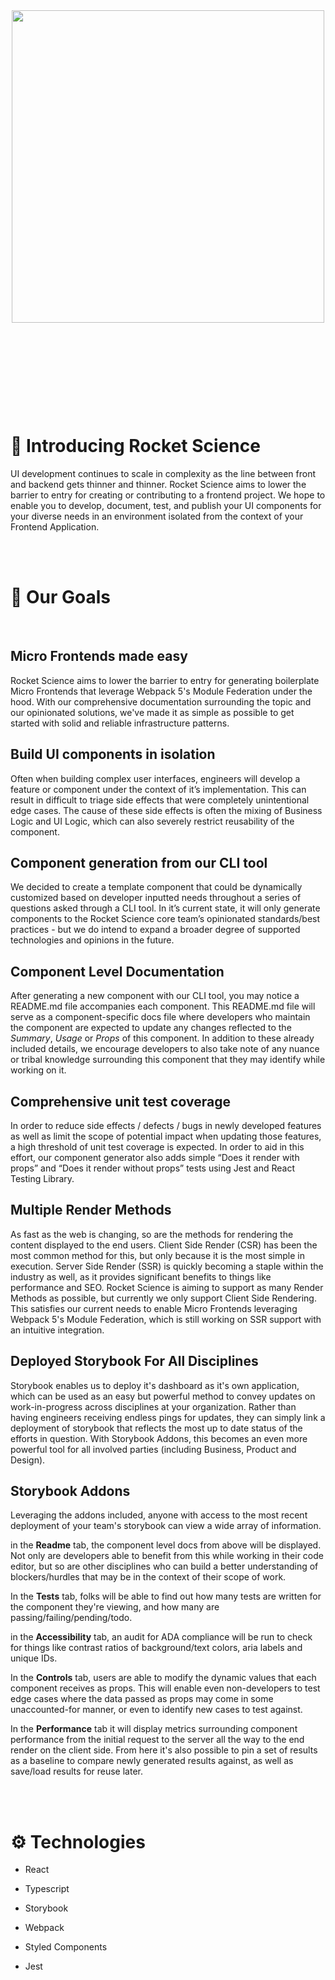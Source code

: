 
<Meta title="Templates & Guides/Tooling Guides/Rocket Science Introduction" />

<header className="introduction-header">
  <img src="https://i.imgur.com/0BSLz9v.png" width="500" />
</header>

<br/>
<br/>
<br/>
<br/>
<br/>

# 🚀 Introducing Rocket Science

UI development continues to scale in complexity as the line between front and backend gets thinner and thinner. Rocket Science aims to lower the barrier to entry for creating or contributing to a frontend project. We hope to enable you to develop, document, test, and publish your UI components for your diverse needs in an environment isolated from the context of your Frontend Application. 

<br/>
<br/>

# 🎯 Our Goals

<br/>

## Micro Frontends made easy

Rocket Science aims to lower the barrier to entry for generating boilerplate Micro Frontends that leverage Webpack 5's Module Federation under the hood. With our comprehensive documentation surrounding the topic and our opinionated solutions, we've made it as simple as possible to get started with solid and reliable infrastructure patterns. 

## Build UI components in isolation

Often when building complex user interfaces, engineers will develop a feature or component under the context of it’s implementation. This can result in difficult to triage side effects that were completely unintentional edge cases. The cause of these side effects is often the mixing of Business Logic and UI Logic, which can also severely restrict reusability of the component. 

## Component generation from our CLI tool

We decided to create a template component that could be dynamically customized based on developer inputted needs throughout a series of questions asked through a CLI tool. In it’s current state, it will only generate components to the Rocket Science core team’s opinionated standards/best practices - but we do intend to expand a broader degree of supported technologies and opinions in the future. 

## Component Level Documentation

After generating a new component with our CLI tool, you may notice a README.md file accompanies each component. This README.md file will serve as a component-specific docs file where developers who maintain the component are expected to update any changes reflected to the *Summary*, *Usage* or *Props* of this component. In addition to these already included details, we encourage developers to also take note of any nuance or tribal knowledge surrounding this component that they may identify while working on it. 

## Comprehensive unit test coverage

In order to reduce side effects / defects / bugs in newly developed features as well as limit the scope of potential impact when updating those features, a high threshold of unit test coverage is expected. In order to aid in this effort, our component generator also adds simple “Does it render with props” and “Does it render without props” tests using Jest and React Testing Library.  

## Multiple Render Methods

As fast as the web is changing, so are the methods for rendering the content displayed to the end users. Client Side Render (CSR) has been the most common method for this, but only because it is the most simple in execution. Server Side Render (SSR) is quickly becoming a staple within the industry as well, as it provides significant benefits to things like performance and SEO. Rocket Science is aiming to support as many Render Methods as possible, but currently we only support Client Side Rendering. This satisfies our current needs to enable Micro Frontends leveraging Webpack 5's Module Federation, which is still working on SSR support with an intuitive integration. 

## Deployed Storybook For All Disciplines

Storybook enables us to deploy it's dashboard as it's own application, which can be used as an easy but powerful method to convey updates on work-in-progress across disciplines at your organization. Rather than having engineers receiving endless pings for updates, they can simply link a deployment of storybook that reflects the most up to date status of the efforts in question. With Storybook Addons, this becomes an even more powerful tool for all involved parties (including Business, Product and Design). 

## Storybook Addons

Leveraging the addons included, anyone with access to the most recent deployment of your team's storybook can view a wide array of information. 

in the **Readme** tab, the component level docs from above will be displayed. Not only are developers able to benefit from this while working in their code editor, but so are other disciplines who can build a better understanding of blockers/hurdles that may be in the context of their scope of work. 

In the **Tests** tab, folks will be able to find out how many tests are written for the component they're viewing, and how many are passing/failing/pending/todo. 

in the **Accessibility** tab, an audit for ADA compliance will be run to check for things like contrast ratios of background/text colors, aria labels and unique IDs. 

In the **Controls** tab, users are able to modify the dynamic values that each component receives as props. This will enable even non-developers to test edge cases where the data passed as props may come in some unaccounted-for manner, or even to identify new cases to test against. 

In the **Performance** tab it will display metrics surrounding component performance from the initial request to the server all the way to the end render on the client side. From here it's also possible to pin a set of results as a baseline to compare newly generated results against, as well as save/load results for reuse later.

<br/>
<br/>

# ⚙ Technologies

- React

- Typescript

- Storybook

- Webpack

- Styled Components

- Jest